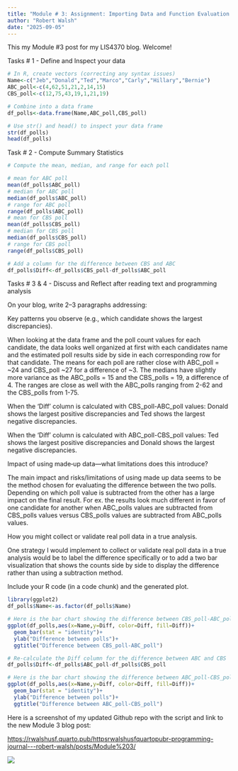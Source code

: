 ```yaml
---
title: "Module # 3: Assignment: Importing Data and Function Evaluation in R"
author: "Robert Walsh"
date: "2025-09-05"
---
```


This my Module #3 post for my LIS4370 blog. Welcome!

Tasks \# 1 - Define and Inspect your data

```r
# In R, create vectors (correcting any syntax issues)
Name<-c("Jeb","Donald","Ted","Marco","Carly","Hillary","Bernie")
ABC_poll<-c(4,62,51,21,2,14,15)
CBS_poll<-c(12,75,43,19,1,21,19)

# Combine into a data frame
df_polls<-data.frame(Name,ABC_poll,CBS_poll)

# Use str() and head() to inspect your data frame
str(df_polls)
head(df_polls)
```

Task \# 2 - Compute Summary Statistics

```r
# Compute the mean, median, and range for each poll

# mean for ABC poll
mean(df_polls$ABC_poll)
# median for ABC poll
median(df_polls$ABC_poll)
# range for ABC poll
range(df_polls$ABC_poll)
# mean for CBS poll
mean(df_polls$CBS_poll)
# median for CBS poll
median(df_polls$CBS_poll)
# range for CBS poll
range(df_polls$CBS_poll)
```

```r
# Add a column for the difference between CBS and ABC
df_polls$Diff<-df_polls$CBS_poll-df_polls$ABC_poll
```

Tasks \# 3 & 4 - Discuss and Reflect after reading text and programming analysis

On your blog, write 2–3 paragraphs addressing:

Key patterns you observe (e.g., which candidate shows the largest discrepancies).

When looking at the data frame and the poll count values for each candidate, the data looks well organized at first with each candidates name and the estimated poll results side by side in each corresponding row for that candidate. The means for each poll are rather close with ABC_poll = \~24 and CBS_poll \~27 for a difference of \~3. The medians have slightly more variance as the ABC_polls = 15 and the CBS_polls = 19, a difference of 4. The ranges are close as well with the ABC_polls ranging from 2-62 and the CBS_polls from 1-75.

When the 'Diff' column is calculated with CBS_poll-ABC_poll values: Donald shows the largest positive discrepancies and Ted shows the largest negative discrepancies.

When the 'Diff' column is calculated with ABC_poll-CBS_poll values: Ted shows the largest positive discrepancies and Donald shows the largest negative discrepancies.

Impact of using made‑up data—what limitations does this introduce?

The main impact and risks/limitations of using made up data seems to be the method chosen for evaluating the difference between the two polls. Depending on which poll value is subtracted from the other has a large impact on the final result. For ex. the results look much different in favor of one candidate for another when ABC_polls values are subtracted from CBS_polls values versus CBS_polls values are subtracted from ABC_polls values.

How you might collect or validate real poll data in a true analysis.

One strategy I would implement to collect or validate real poll data in a true analysis would be to label the difference specifically or to add a two bar visualization that shows the counts side by side to display the difference rather than using a subtraction method.

Include your R code (in a code chunk) and the generated plot.

```r
library(ggplot2)
df_polls$Name<-as.factor(df_polls$Name)

# Here is the bar chart showing the difference between CBS_poll-ABC_poll
ggplot(df_polls,aes(x=Name,y=Diff, color=Diff, fill=Diff))+
  geom_bar(stat = "identity")+
  ylab("Difference between polls")+
  ggtitle("Difference between CBS_poll-ABC_poll")

# Re-calculate the Diff column for the difference between ABC and CBS
df_polls$Diff<-df_polls$ABC_poll-df_polls$CBS_poll

# Here is the bar chart showing the difference between ABC_poll-CBS_poll
ggplot(df_polls,aes(x=Name,y=Diff, color=Diff, fill=Diff))+
  geom_bar(stat = "identity")+
  ylab("Difference between polls")+
  ggtitle("Difference between ABC_poll-CBS_poll")
```

Here is a screenshot of my updated Github repo with the script and link to the new Module 3 blog post:

<https://rwalshusf.quarto.pub/httpsrwalshusfquartopubr-programming-journal---robert-walsh/posts/Module%203/>

![](mod3git.png)
